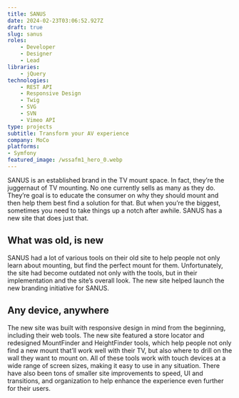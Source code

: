 ```yaml
---
title: SANUS
date: 2024-02-23T03:06:52.927Z
draft: true
slug: sanus
roles:
    - Developer
    - Designer
    - Lead
libraries:
    - jQuery
technologies:
    - REST API
    - Responsive Design
    - Twig
    - SVG
    - SVN
    - Vimeo API
type: projects
subtitle: Transform your AV experience
company: MoCo
platforms:
- Symfony
featured_image: /wssafm1_hero_0.webp
---
```

SANUS is an established brand in the TV mount space. In fact, they’re the juggernaut of TV mounting. No one currently sells as many as they do. They’re goal is to educate the consumer on why they should mount and then help them best find a solution for that. But when you’re the biggest, sometimes you need to take things up a notch after awhile. SANUS has a new site that does just that.

## What was old, is new

SANUS had a lot of various tools on their old site to help people not only learn about mounting, but find the perfect mount for them. Unfortunately, the site had become outdated not only with the tools, but in their implementation and the site’s overall look. The new site helped launch the new branding initiative for SANUS.

<Devices
	phone="/src/assets/images/posts/sanus-phone.png"
	tablet="/src/assets/images/posts/sanus-tablet.png"
	desktop="/src/assets/images/posts/sanus-desktop.png"
/>

## Any device, anywhere

The new site was built with responsive design in mind from the beginning, including their web tools. The new site featured a store locator and redesigned MountFinder and HeightFinder tools, which help people not only find a new mount that’ll work well with their TV, but also where to drill on the wall they want to mount on. All of these tools work with touch devices at a wide range of screen sizes, making it easy to use in any situation. There have also been tons of smaller site improvements to speed, UI and transitions, and organization to help enhance the experience even further for their users.
